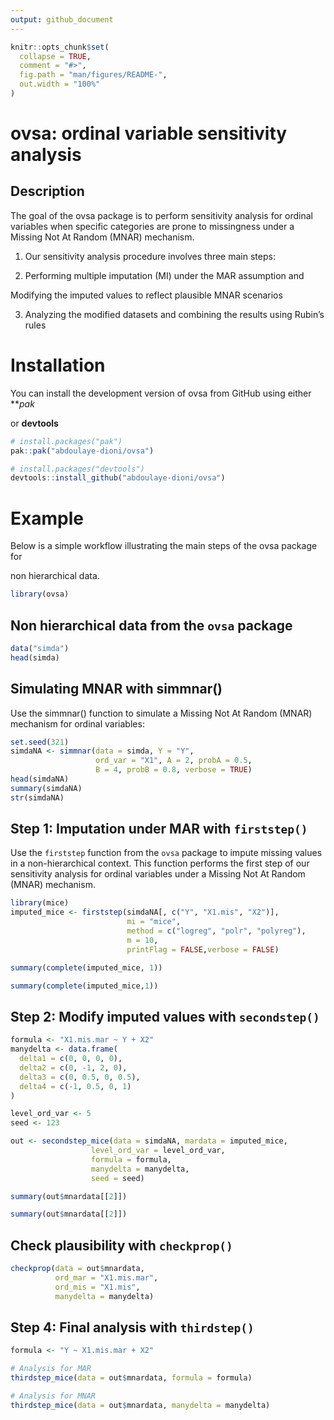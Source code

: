 ```yaml
---
output: github_document
---
```


<!-- README.md is generated from README.Rmd. Please edit that file -->

```r
knitr::opts_chunk$set(
  collapse = TRUE,
  comment = "#>",
  fig.path = "man/figures/README-",
  out.width = "100%"
)
```

# **ovsa**: ordinal variable sensitivity analysis




## Description
The goal of the ovsa package is to perform sensitivity analysis for ordinal variables when specific categories are prone to missingness under a Missing Not At Random (MNAR) mechanism.

1. Our sensitivity analysis procedure involves three main steps:

2. Performing multiple imputation (MI) under the MAR assumption and

Modifying the imputed values to reflect plausible MNAR scenarios

3. Analyzing the modified datasets and combining the results using Rubin’s rules



# Installation

You can install the development version of ovsa from GitHub using either ***pak*

or **devtools**  

```r
# install.packages("pak")
pak::pak("abdoulaye-dioni/ovsa")
```


```r
# install.packages("devtools")
devtools::install_github("abdoulaye-dioni/ovsa")
```




# Example

Below is a simple workflow illustrating the main steps of the ovsa package for

non hierarchical data.

```r
library(ovsa)
```


## Non hierarchical data from the `ovsa` package

```r
data("simda") 
head(simda)
```



## Simulating MNAR with **simmnar()**

Use the simmnar() function to simulate a Missing Not At Random (MNAR) mechanism for ordinal variables:

```r
set.seed(321)
simdaNA <- simmnar(data = simda, Y = "Y",
                   ord_var = "X1", A = 2, probA = 0.5,
                   B = 4, probB = 0.8, verbose = TRUE)
head(simdaNA)
summary(simdaNA)
str(simdaNA)
```



## Step 1: Imputation under MAR with `firststep()`

Use the `firststep` function from the `ovsa` package to impute missing values in a non-hierarchical context. This function performs the first step of our sensitivity analysis for ordinal variables under a Missing Not At Random (MNAR) mechanism.

```r
library(mice)
imputed_mice <- firststep(simdaNA[, c("Y", "X1.mis", "X2")],
                          mi = "mice",
                          method = c("logreg", "polr", "polyreg"),
                          m = 10,
                          printFlag = FALSE,verbose = FALSE)

summary(complete(imputed_mice, 1))
```


```r
summary(complete(imputed_mice,1))
```


## Step 2: Modify imputed values with `secondstep()`



```r
formula <- "X1.mis.mar ~ Y + X2"
manydelta <- data.frame(
  delta1 = c(0, 0, 0, 0),
  delta2 = c(0, -1, 2, 0),
  delta3 = c(0, 0.5, 0, 0.5),
  delta4 = c(-1, 0.5, 0, 1)
)

level_ord_var <- 5
seed <- 123
```

```r
out <- secondstep_mice(data = simdaNA, mardata = imputed_mice,
                  level_ord_var = level_ord_var,
                  formula = formula,
                  manydelta = manydelta,
                  seed = seed)

summary(out$mnardata[[2]])
```

```r
summary(out$mnardata[[2]])
```


##  Check plausibility with `checkprop()`


```r
checkprop(data = out$mnardata,
          ord_mar = "X1.mis.mar",
          ord_mis = "X1.mis",
          manydelta = manydelta)
```


## Step 4: Final analysis with `thirdstep()`

```r
formula <- "Y ~ X1.mis.mar + X2"

# Analysis for MAR
thirdstep_mice(data = out$mnardata, formula = formula)

# Analysis for MNAR
thirdstep_mice(data = out$mnardata, manydelta = manydelta)
```

